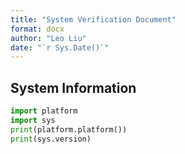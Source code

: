 ```yaml
---
title: "System Verification Document"
format: docx
author: "Leo Liu"
date: "`r Sys.Date()`"
---
```


## System Information

```python
import platform
import sys
print(platform.platform())
print(sys.version)
```
